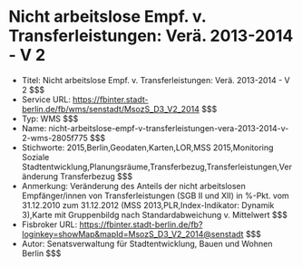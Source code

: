 # Nicht arbeitslose Empf. v. Transferleistungen: Verä. 2013-2014 - V 2
- Titel: Nicht arbeitslose Empf. v. Transferleistungen: Verä. 2013-2014 - V 2 $$$
- Service URL: https://fbinter.stadt-berlin.de/fb/wms/senstadt/MsozS_D3_V2_2014 $$$
- Typ: WMS $$$
- Name: nicht-arbeitslose-empf-v-transferleistungen-vera-2013-2014-v-2-wms-2805f775 $$$
- Stichworte: 2015,Berlin,Geodaten,Karten,LOR,MSS 2015,Monitoring Soziale Stadtentwicklung,Planungsräume,Transferbezug,Transferleistungen,Veränderung Transferbezug $$$
- Anmerkung: Veränderung des Anteils der nicht arbeitslosen Empfänger/innen von Transferleistungen (SGB II und XII) in %-Pkt. vom 31.12.2010 zum 31.12.2012 (MSS 2013,PLR,Index-Indikator: Dynamik 3),Karte mit Gruppenbildg nach Standardabweichung v. Mittelwert $$$
- Fisbroker URL: https://fbinter.stadt-berlin.de/fb?loginkey=showMap&mapId=MsozS_D3_V2_2014@senstadt $$$
- Autor: Senatsverwaltung für Stadtentwicklung, Bauen und Wohnen Berlin $$$
